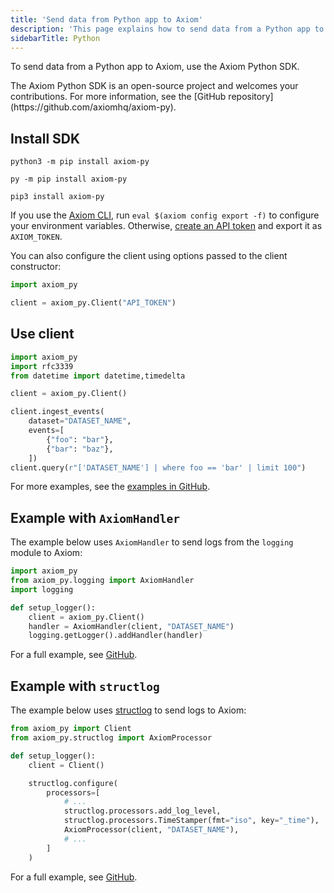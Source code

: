 ```yaml
---
title: 'Send data from Python app to Axiom'
description: 'This page explains how to send data from a Python app to Axiom.'
sidebarTitle: Python
---
```



To send data from a Python app to Axiom, use the Axiom Python SDK.

<Note>
The Axiom Python SDK is an open-source project and welcomes your contributions. For more information, see the [GitHub repository](https://github.com/axiomhq/axiom-py).
</Note>

<Prerequisites />

## Install SDK

<CodeGroup>

```shell Linux / MacOS
python3 -m pip install axiom-py
```

```shell Windows
py -m pip install axiom-py
```

```shell pip
pip3 install axiom-py
```

</CodeGroup>

If you use the [Axiom CLI](/reference/cli), run `eval $(axiom config export -f)` to configure your environment variables. Otherwise, [create an API token](/reference/tokens) and export it as `AXIOM_TOKEN`.

You can also configure the client using options passed to the client constructor:

```py
import axiom_py

client = axiom_py.Client("API_TOKEN")
```

## Use client

```py
import axiom_py
import rfc3339
from datetime import datetime,timedelta

client = axiom_py.Client()

client.ingest_events(
    dataset="DATASET_NAME",
    events=[
        {"foo": "bar"},
        {"bar": "baz"},
    ])
client.query(r"['DATASET_NAME'] | where foo == 'bar' | limit 100")
```

For more examples, see the [examples in GitHub](https://github.com/axiomhq/axiom-py/tree/main/examples/client_example.py).

## Example with `AxiomHandler`

The example below uses `AxiomHandler` to send logs from the `logging` module to Axiom:

```python
import axiom_py
from axiom_py.logging import AxiomHandler
import logging

def setup_logger():
    client = axiom_py.Client()
    handler = AxiomHandler(client, "DATASET_NAME")
    logging.getLogger().addHandler(handler)
```

For a full example, see [GitHub](https://github.com/axiomhq/axiom-py/tree/main/examples/logger_example.py).

## Example with `structlog`

The example below uses [structlog](https://github.com/hynek/structlog) to send logs to Axiom:

```python
from axiom_py import Client
from axiom_py.structlog import AxiomProcessor

def setup_logger():
    client = Client()

    structlog.configure(
        processors=[
            # ...
            structlog.processors.add_log_level,
            structlog.processors.TimeStamper(fmt="iso", key="_time"),
            AxiomProcessor(client, "DATASET_NAME"),
            # ...
        ]
    )
```

For a full example, see [GitHub](https://github.com/axiomhq/axiom-py/tree/main/examples/structlog_example.py).
